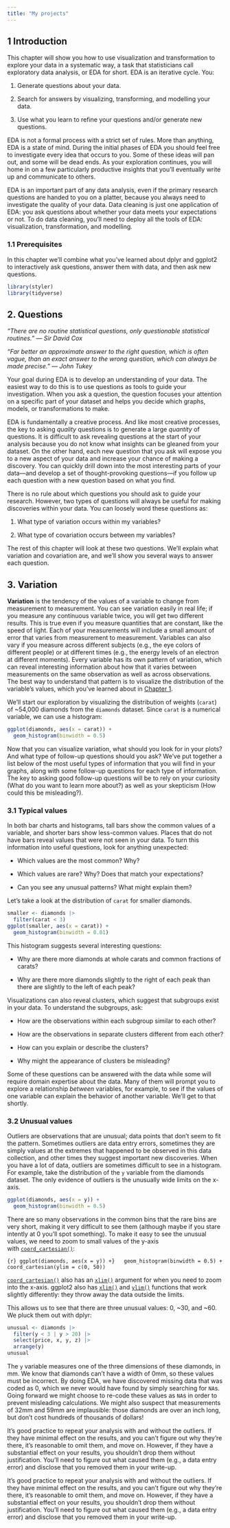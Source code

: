 ```yaml
---
title: "My projects"
---
```


## 1 Introduction

This chapter will show you how to use visualization and transformation to explore your data in a systematic way, a task that statisticians call exploratory data analysis, or EDA for short. EDA is an iterative cycle. You:

1.  Generate questions about your data.

2.  Search for answers by visualizing, transforming, and modelling your data.

3.  Use what you learn to refine your questions and/or generate new questions.

EDA is not a formal process with a strict set of rules. More than anything, EDA is a state of mind. During the initial phases of EDA you should feel free to investigate every idea that occurs to you. Some of these ideas will pan out, and some will be dead ends. As your exploration continues, you will home in on a few particularly productive insights that you’ll eventually write up and communicate to others.

EDA is an important part of any data analysis, even if the primary research questions are handed to you on a platter, because you always need to investigate the quality of your data. Data cleaning is just one application of EDA: you ask questions about whether your data meets your expectations or not. To do data cleaning, you’ll need to deploy all the tools of EDA: visualization, transformation, and modelling.

### 1.1 Prerequisites

In this chapter we’ll combine what you’ve learned about dplyr and ggplot2 to interactively ask questions, answer them with data, and then ask new questions.

```r
library(styler)
library(tidyverse)
```

## 2. Questions

*“There are no routine statistical questions, only questionable statistical routines.” — Sir David Cox*

*“Far better an approximate answer to the right question, which is often vague, than an exact answer to the wrong question, which can always be made precise.” — John Tukey*

Your goal during EDA is to develop an understanding of your data. The easiest way to do this is to use questions as tools to guide your investigation. When you ask a question, the question focuses your attention on a specific part of your dataset and helps you decide which graphs, models, or transformations to make.

EDA is fundamentally a creative process. And like most creative processes, the key to asking *quality* questions is to generate a large *quantity* of questions. It is difficult to ask revealing questions at the start of your analysis because you do not know what insights can be gleaned from your dataset. On the other hand, each new question that you ask will expose you to a new aspect of your data and increase your chance of making a discovery. You can quickly drill down into the most interesting parts of your data—and develop a set of thought-provoking questions—if you follow up each question with a new question based on what you find.

There is no rule about which questions you should ask to guide your research. However, two types of questions will always be useful for making discoveries within your data. You can loosely word these questions as:

1.  What type of variation occurs within my variables?

2.  What type of covariation occurs between my variables?

The rest of this chapter will look at these two questions. We’ll explain what variation and covariation are, and we’ll show you several ways to answer each question.

## 3. Variation

**Variation** is the tendency of the values of a variable to change from measurement to measurement. You can see variation easily in real life; if you measure any continuous variable twice, you will get two different results. This is true even if you measure quantities that are constant, like the speed of light. Each of your measurements will include a small amount of error that varies from measurement to measurement. Variables can also vary if you measure across different subjects (e.g., the eye colors of different people) or at different times (e.g., the energy levels of an electron at different moments). Every variable has its own pattern of variation, which can reveal interesting information about how that it varies between measurements on the same observation as well as across observations. The best way to understand that pattern is to visualize the distribution of the variable’s values, which you’ve learned about in [Chapter 1](https://r4ds.hadley.nz/data-visualize).

We’ll start our exploration by visualizing the distribution of weights (`carat`) of \~54,000 diamonds from the `diamonds` dataset. Since `carat` is a numerical variable, we can use a histogram:

```r
ggplot(diamonds, aes(x = carat)) +
  geom_histogram(binwidth = 0.5)
```

Now that you can visualize variation, what should you look for in your plots? And what type of follow-up questions should you ask? We’ve put together a list below of the most useful types of information that you will find in your graphs, along with some follow-up questions for each type of information. The key to asking good follow-up questions will be to rely on your curiosity (What do you want to learn more about?) as well as your skepticism (How could this be misleading?).

### 3.1 Typical values

In both bar charts and histograms, tall bars show the common values of a variable, and shorter bars show less-common values. Places that do not have bars reveal values that were not seen in your data. To turn this information into useful questions, look for anything unexpected:

-   Which values are the most common? Why?

-   Which values are rare? Why? Does that match your expectations?

-   Can you see any unusual patterns? What might explain them?

Let’s take a look at the distribution of `carat` for smaller diamonds.

```r
smaller <- diamonds |> 
  filter(carat < 3)
ggplot(smaller, aes(x = carat)) +
  geom_histogram(binwidth = 0.01)
```

This histogram suggests several interesting questions:

-   Why are there more diamonds at whole carats and common fractions of carats?

-   Why are there more diamonds slightly to the right of each peak than there are slightly to the left of each peak?

Visualizations can also reveal clusters, which suggest that subgroups exist in your data. To understand the subgroups, ask:

-   How are the observations within each subgroup similar to each other?

-   How are the observations in separate clusters different from each other?

-   How can you explain or describe the clusters?

-   Why might the appearance of clusters be misleading?

Some of these questions can be answered with the data while some will require domain expertise about the data. Many of them will prompt you to explore a relationship *between* variables, for example, to see if the values of one variable can explain the behavior of another variable. We’ll get to that shortly.

### 3.2 Unusual values

Outliers are observations that are unusual; data points that don’t seem to fit the pattern. Sometimes outliers are data entry errors, sometimes they are simply values at the extremes that happened to be observed in this data collection, and other times they suggest important new discoveries. When you have a lot of data, outliers are sometimes difficult to see in a histogram. For example, take the distribution of the `y` variable from the diamonds dataset. The only evidence of outliers is the unusually wide limits on the x-axis.

```r
ggplot(diamonds, aes(x = y)) +
  geom_histogram(binwidth = 0.5)
```

There are so many observations in the common bins that the rare bins are very short, making it very difficult to see them (although maybe if you stare intently at 0 you’ll spot something). To make it easy to see the unusual values, we need to zoom to small values of the y-axis with [`coord_cartesian()`](https://ggplot2.tidyverse.org/reference/coord_cartesian.html):

```{r} ggplot(diamonds, aes(x = y)) +}
  geom_histogram(binwidth = 0.5) + 
  coord_cartesian(ylim = c(0, 50))
```

[`coord_cartesian()`](https://ggplot2.tidyverse.org/reference/coord_cartesian.html) also has an [`xlim()`](https://ggplot2.tidyverse.org/reference/lims.html) argument for when you need to zoom into the x-axis. ggplot2 also has [`xlim()`](https://ggplot2.tidyverse.org/reference/lims.html) and [`ylim()`](https://ggplot2.tidyverse.org/reference/lims.html) functions that work slightly differently: they throw away the data outside the limits.

This allows us to see that there are three unusual values: 0, \~30, and \~60. We pluck them out with dplyr:

```r
unusual <- diamonds |> 
  filter(y < 3 | y > 20) |> 
  select(price, x, y, z) |> 
  arrange(y) 
unusual
```

The `y` variable measures one of the three dimensions of these diamonds, in mm. We know that diamonds can’t have a width of 0mm, so these values must be incorrect. By doing EDA, we have discovered missing data that was coded as 0, which we never would have found by simply searching for `NA`s. Going forward we might choose to re-code these values as `NA`s in order to prevent misleading calculations. We might also suspect that measurements of 32mm and 59mm are implausible: those diamonds are over an inch long, but don’t cost hundreds of thousands of dollars!

It’s good practice to repeat your analysis with and without the outliers. If they have minimal effect on the results, and you can’t figure out why they’re there, it’s reasonable to omit them, and move on. However, if they have a substantial effect on your results, you shouldn’t drop them without justification. You’ll need to figure out what caused them (e.g., a data entry error) and disclose that you removed them in your write-up.

It’s good practice to repeat your analysis with and without the outliers. If they have minimal effect on the results, and you can’t figure out why they’re there, it’s reasonable to omit them, and move on. However, if they have a substantial effect on your results, you shouldn’t drop them without justification. You’ll need to figure out what caused them (e.g., a data entry error) and disclose that you removed them in your write-up.
